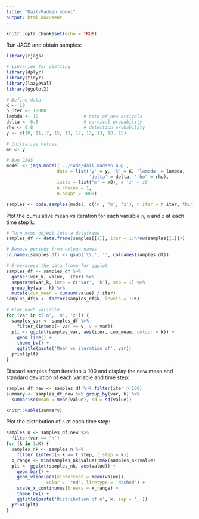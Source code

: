 ```yaml
---
title: "Dail-Madsen model"
output: html_document
---
```


```r
knitr::opts_chunk$set(echo = TRUE)
```

Run JAGS and obtain samples:
```r
library(rjags)

# Libraries for plotting
library(dplyr)
library(tidyr)
library(lazyeval)
library(ggplot2)

# Define data
K <- 10
n_iter <- 10000
lambda <- 10                 # rate of new arrivals
delta <- 0.5                 # survival probability
rho <- 0.8                   # detection probability
y <- c(10, 11, 7, 15, 13, 17, 13, 13, 18, 15)

# Initialize values
m0 <- y

# Run JAGS
model <- jags.model('../code/dail_madsen.bug',
                   data = list('y' = y, 'K' = K, 'lambda' = lambda,
                               'delta' = delta, 'rho' = rho),
                   inits = list('m' = m0), # 'z' = z0
                   n.chains = 1,
                   n.adapt = 1000)

samples <- coda.samples(model, c('n', 'm', 'z'), n.iter = n_iter, thin = 20)
```

Plot the cumulative mean vs iteration for each variable `n`, `m` and `z` at each time step `k`:

```r
# Turn mcmc object into a dataframe
samples_df <- data.frame(samples[[1]], iter = 1:nrow(samples[[1]]))

# Remove periods from column names
colnames(samples_df) <- gsub('\\.', '', colnames(samples_df))

# Preprocess the data frame for ggplot
samples_df <- samples_df %>%
  gather(var_k, value, -iter) %>%
  separate(var_k, into = c('var', 'k'), sep = 1) %>%
  group_by(var, k) %>%
  mutate(cum_mean = cumsum(value) / iter)
samples_df$k <- factor(samples_df$k, levels = 1:K)

# Plot each variable
for (var in c('n', 'm', 'z')) {
  samples_var <- samples_df %>%
    filter_(interp(~ var == v, v = var))
  plt <- ggplot(samples_var, aes(iter, cum_mean, colour = k)) +
    geom_line() +
    theme_bw() +
    ggtitle(paste('Mean vs iteration of', var))
  print(plt)
}
```

Discard samples from iteration $\leq$ 100 and display the new mean and standard deviation of each variable and time step:

```r
samples_df_new <- samples_df %>% filter(iter > 100)
summary <- samples_df_new %>% group_by(var, k) %>%
  summarise(mean = mean(value), sd = sd(value))
```

```r
knitr::kable(summary)
```

Plot the distribution of `n` at each time step:

```r
samples_n <- samples_df_new %>%
  filter(var == 'n')
for (k in 1:K) {
  samples_nk <- samples_n %>%
    filter_(interp(~ k == t_step, t_step = k))
  x_range <- min(samples_nk$value):max(samples_nk$value)
  plt <- ggplot(samples_nk, aes(value)) +
    geom_bar() +
    geom_vline(aes(xintercept = mean(value)),
               color = 'red', linetype = 'dashed') +
    scale_x_continuous(breaks = x_range) +
    theme_bw() +
    ggtitle(paste('Distribution of n', k, sep = '_'))
  print(plt)
}
```
